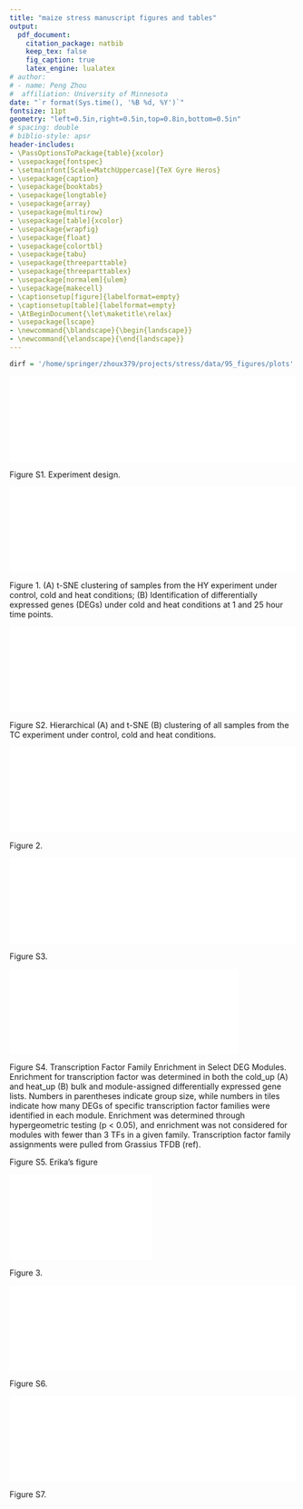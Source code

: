 ```yaml
---
title: "maize stress manuscript figures and tables"
output:
  pdf_document:
    citation_package: natbib
    keep_tex: false
    fig_caption: true
    latex_engine: lualatex
# author:
# - name: Peng Zhou
#  affiliation: University of Minnesota
date: "`r format(Sys.time(), '%B %d, %Y')`"
fontsize: 11pt
geometry: "left=0.5in,right=0.5in,top=0.8in,bottom=0.5in"
# spacing: double
# biblio-style: apsr
header-includes:
- \PassOptionsToPackage{table}{xcolor}
- \usepackage{fontspec}
- \setmainfont[Scale=MatchUppercase]{TeX Gyre Heros}
- \usepackage{caption}
- \usepackage{booktabs}
- \usepackage{longtable}
- \usepackage{array}
- \usepackage{multirow}
- \usepackage[table]{xcolor}
- \usepackage{wrapfig}
- \usepackage{float}
- \usepackage{colortbl}
- \usepackage{tabu}
- \usepackage{threeparttable}
- \usepackage{threeparttablex}
- \usepackage[normalem]{ulem}
- \usepackage{makecell}
- \captionsetup[figure]{labelformat=empty}
- \captionsetup[table]{labelformat=empty}
- \AtBeginDocument{\let\maketitle\relax}
- \usepackage{lscape}
- \newcommand{\blandscape}{\begin{landscape}}
- \newcommand{\elandscape}{\end{landscape}}
---
```

\pagenumbering{gobble}

```r
dirf = '/home/springer/zhoux379/projects/stress/data/95_figures/plots'
```

\hfill
\hfill

![]($st/data/01_exp_design/design.pdf){width=100%}

Figure S1. Experiment design.


\pagebreak
![]($st/data/95_figures/plots/f1.pdf){width=100%}

Figure 1. (A) t-SNE clustering of samples from the HY experiment under control, cold and heat conditions; (B) Identification of differentially expressed genes (DEGs) under cold and heat conditions at 1 and 25 hour time points.


\pagebreak
![]($st/data/95_figures/plots/sf2.pdf){width=100%}

Figure S2. Hierarchical (A) and t-SNE (B) clustering of all samples from the TC experiment under control, cold and heat conditions.


\pagebreak
![]($st/data/95_figures/plots/f2.pdf){width=100%}

Figure 2. 

\pagebreak
![]($st/data/95_figures/plots/sf3.pdf){width=100%}


Figure S3. 

\pagebreak
![]($st/data/95_figures/plots/sf4.pdf){width=80%}


Figure S4.  Transcription Factor Family Enrichment in Select DEG Modules. Enrichment for transcription factor was determined in both the cold_up (A) and heat_up (B) bulk and module-assigned differentially expressed gene lists. Numbers in parentheses indicate group size, while numbers in tiles indicate how many DEGs of specific transcription factor families were identified in each module. Enrichment was determined through hypergeometric testing (p < 0.05), and enrichment was not considered for modules with fewer than 3 TFs in a given family. Transcription factor family assignments were pulled from Grassius TFDB (ref).

\pagebreak



Figure S5. Erika's figure


\pagebreak
![]($st/data/95_figures/plots/f3.pdf){width=50%}

Figure 3. 


\pagebreak
![]($st/data/95_figures/plots/sf6.pdf){width=100%}

Figure S6. 


\pagebreak
![]($st/data/95_figures/plots/sf7.pdf){width=100%}

Figure S7. 




